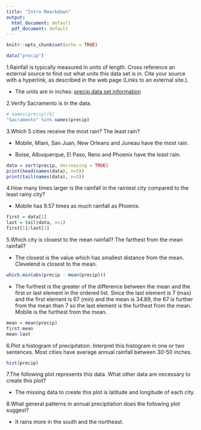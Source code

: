 ```yaml
---
title: "Intro Rmarkdown"
output:
  html_document: default
  pdf_document: default
---
```



```r
knitr::opts_chunk$set(echo = TRUE)
```

```r
data("precip")
```


1.Rainfall is typically measured in units of length. Cross reference an external source to find out what units this data set is in. Cite your source with a hyperlink, as described in the web page (Links to an external site.).

  - The units are in inches: [precip data set information](https://stat.ethz.ch/R-manual/R-patched/library/datasets/html/precip.html)

2.Verify Sacramento is in the data.
```r
# names(precip)[6]
"Sacramento" %in% names(precip)
```

3.Which 5 cities receive the most rain? The least rain?

  - Mobile, Miani, San Juan, New Orleans and Juneau have the most rain.
  
  - Boise, Albuquerque, El Paso, Reno and Phoenix have the least rain. 
```r
data = sort(precip, decreasing = TRUE)
print(head(names(data), n=5))
print(tail(names(data), n=5))
```

4.How many times larger is the rainfall in the rainiest city compared to the least rainy city?

  - Mobile has 9.57 times as much rainfall as Phoenix.
```r
first = data[1]
last = tail(data, n=1)
first[1]/last[1]
```

5.Which city is closest to the mean rainfall? The farthest from the mean rainfall?

  - The closest is the value which has smallest distance from the mean. Clevelend is closest to the mean. 
```r
which.min(abs(precip - mean(precip)))
```
  

  - The  furthest is the greater of the difference between the mean and the first or  last element in the ordered list. Since the last element is 7 (max) and the first  element is 67  (min) and the mean is 34.89, the 67 is further from the mean than 7 so the last element is the furthest from the mean. Mobile is the furthest from the mean. 

```r
mean = mean(precip)
first-mean
mean-last

```

6.Plot a histogram of precipitation. Interpret this histogram in one or two sentences.
Most cities have average annual rainfall between 30-50 inches.
```r
hist(precip)
```

7.The following plot represents this data. What other data are necessary to create this plot?

  - The missing data to create this plot is latitude and longitude of each city.

8.What general patterns in annual precipitation does the following plot suggest?

  - It rains more in the south and the northeast. 





